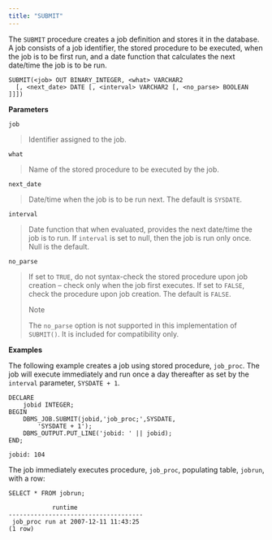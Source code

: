 ```yaml
---
title: "SUBMIT"
---
```




The `SUBMIT` procedure creates a job definition and stores it in the database. A job consists of a job identifier, the stored procedure to be executed, when the job is to be first run, and a date function that calculates the next date/time the job is to be run.

    SUBMIT(<job> OUT BINARY_INTEGER, <what> VARCHAR2
      [, <next_date> DATE [, <interval> VARCHAR2 [, <no_parse> BOOLEAN ]]])

**Parameters**

`job`

> Identifier assigned to the job.

`what`

> Name of the stored procedure to be executed by the job.

`next_date`

> Date/time when the job is to be run next. The default is `SYSDATE`.

`interval`

> Date function that when evaluated, provides the next date/time the job is to run. If `interval` is set to null, then the job is run only once. Null is the default.

`no_parse`

> If set to `TRUE`, do not syntax-check the stored procedure upon job creation – check only when the job first executes. If set to `FALSE`, check the procedure upon job creation. The default is `FALSE`.
>
> <div class="note">
>
> <div class="title">
>
> Note
>
> </div>
>
> The `no_parse` option is not supported in this implementation of `SUBMIT()`. It is included for compatibility only.
>
> </div>

**Examples**

The following example creates a job using stored procedure, `job_proc`. The job will execute immediately and run once a day thereafter as set by the `interval` parameter, `SYSDATE + 1`.

    DECLARE
        jobid INTEGER;
    BEGIN
        DBMS_JOB.SUBMIT(jobid,'job_proc;',SYSDATE,
            'SYSDATE + 1');
        DBMS_OUTPUT.PUT_LINE('jobid: ' || jobid);
    END;

    jobid: 104

The job immediately executes procedure, `job_proc`, populating table, `jobrun`, with a row:

    SELECT * FROM jobrun;

                runtime
    -------------------------------------
     job_proc run at 2007-12-11 11:43:25
    (1 row)
